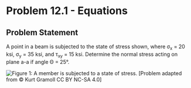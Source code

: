 # Problem 12.1 - Equations {.unnumbered}

## Problem Statement

A point in a beam is subjected to the state of stress shown, where σ<sub>x</sub> = 20 ksi, σ<sub>y</sub> = 35 ksi, and τ<sub>xy</sub> = 15 ksi. Determine the normal stress acting on plane a-a if angle Θ = 25°.

![Figure 1: A member is subjected to a state of stress.](images/489.png){fig-alt="A member is induced to a state of stress with components sigma_y, tau_xy_ and sigma_x. The ember has a plane a-a at an angle theta."}
\[Problem adapted from © Kurt Gramoll CC BY NC-SA 4.0\]